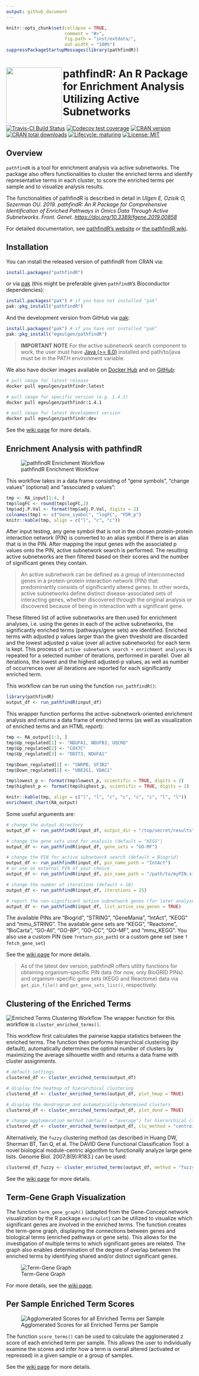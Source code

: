 ```yaml
---
output: github_document
---
```


<!-- README.md is generated from README.Rmd. Please edit that file -->

```r
knitr::opts_chunk$set(collapse = TRUE,
                      comment = "#>",
                      fig.path = "inst/extdata/",
                      out.width = "100%")
suppressPackageStartupMessages(library(pathfindR))
```

# <img src="https://github.com/egeulgen/pathfindR/blob/master/inst/extdata/logo.png?raw=true" align="left" height=150/> pathfindR: An R Package for Enrichment Analysis Utilizing Active Subnetworks

<!-- badges: start -->
[![Travis-CI Build Status](https://travis-ci.org/egeulgen/pathfindR.svg?branch=master)](https://travis-ci.org/egeulgen/pathfindR)
[![Codecov test coverage](https://codecov.io/gh/egeulgen/pathfindR/branch/master/graph/badge.svg)](https://codecov.io/gh/egeulgen/pathfindR)
[![CRAN version](http://www.r-pkg.org/badges/version-ago/pathfindR)](https://cran.r-project.org/package=pathfindR)
[![CRAN total downloads](https://cranlogs.r-pkg.org/badges/grand-total/pathfindR)](https://cran.r-project.org/package=pathfindR)
[![Lifecycle: maturing](https://img.shields.io/badge/lifecycle-maturing-blue.svg)](https://www.tidyverse.org/lifecycle/#maturing)
[![License: MIT](https://img.shields.io/badge/License-MIT-yellow.svg)](https://opensource.org/licenses/MIT)
<!-- badges: end -->


## Overview

`pathfindR` is a tool for enrichment analysis via active subnetworks. The package also offers functionalities to cluster the enriched terms and identify representative terms in each cluster, to score the enriched terms per sample and to visualize analysis results.
    
The functionalities of pathfindR is described in detail in _Ulgen E, Ozisik O, Sezerman OU. 2019. pathfindR: An R Package for Comprehensive Identification of Enriched Pathways in Omics Data Through Active Subnetworks. Front. Genet. [https://doi.org/10.3389/fgene.2019.00858](https://doi.org/10.3389/fgene.2019.00858)_

For detailed documentation, see [pathfindR's website](https://egeulgen.github.io/pathfindR/) or [the pathfindR wiki](https://github.com/egeulgen/pathfindR/wiki).

## Installation

You can install the released version of pathfindR from CRAN via:

```r
install.packages("pathfindR")
```

or via [pak](https://pak.r-lib.org/) (this might be preferable given `pathfindR`'s Bioconductor dependencies):

```r
install.packages("pak") # if you have not installed "pak"
pak::pkg_install("pathfindR")
```

And the development version from GitHub via [pak](https://pak.r-lib.org/):

```r
install.packages("pak") # if you have not installed "pak"
pak::pkg_install("egeulgen/pathfindR")
```

> **IMPORTANT NOTE**
> For the active subnetwork search component to work, the user must have [Java  (>= 8.0)](https://www.java.com/en/) installed and path/to/java must be in the PATH environment variable.

We also have docker images available on [Docker Hub](https://hub.docker.com/repository/docker/egeulgen/pathfindr) and on [GitHub](https://github.com/egeulgen/pathfindR/packages):

```bash
# pull image for latest release
docker pull egeulgen/pathfindr:latest

# pull image for specific version (e.g. 1.4.1)
docker pull egeulgen/pathfindr:1.4.1

# pull image for latest development version
docker pull egeulgen/pathfindr:dev
```

See the [wiki page](https://github.com/egeulgen/pathfindR/wiki/Installation) for more details.


## Enrichment Analysis with pathfindR

![pathfindR Enrichment Workflow](https://github.com/egeulgen/pathfindR/blob/master/vignettes/pathfindr.png?raw=true "pathfindr Enrichment Workflow")

This workflow takes in a data frame consisting of "gene symbols", "change values" (optional) and "associated p values":

```r
tmp <- RA_input[1:4, ]
tmp$logFC <- round(tmp$logFC,2)
tmp$adj.P.Val <- format(tmp$adj.P.Val, digits = 2)
colnames(tmp) <- c("Gene_symbol", "logFC", "FDR_p")
knitr::kable(tmp, align = c("l", "c", "c"))
```

After input testing, any gene symbol that is not in the chosen protein-protein interaction network (PIN) is converted to an alias symbol if there is an alias that is in the PIN. After mapping the input genes with the associated p values onto the PIN, active subnetwork search is performed. The resulting active subnetworks are then filtered based on their scores and the number of significant genes they contain. 

> An active subnetwork can be defined as a group of interconnected genes in a protein-protein interaction network (PIN) that predominantly consists of significantly altered genes. In other words, active subnetworks define distinct disease-associated sets of interacting genes, whether discovered through the original analysis or discovered because of being in interaction with a significant gene.

These filtered list of active subnetworks are then used for enrichment analyses, i.e. using the genes in each of the active subnetworks, the significantly enriched terms (pathways/gene sets) are identified. Enriched terms with adjusted p values larger than the given threshold are discarded and the lowest adjusted p value (over all active subnetworks) for each term is kept. This process of `active subnetwork search + enrichment analyses` is repeated for a selected number of iterations, performed in parallel. Over all iterations, the lowest and the highest adjusted-p values, as well as number of occurrences over all iterations are reported for each significantly enriched term.

This workflow can be run using the function `run_pathfindR()`:

```r
library(pathfindR)
output_df <- run_pathfindR(input_df)
```

This wrapper function performs the active-subnetwork-oriented enrichment analysis and returns a data frame of enriched terms (as well as visualization of enriched terms and an HTML report):

```r
tmp <- RA_output[1:3, ]
tmp$Up_regulated[1] <- "NDUFA1, NDUFB3, UQCRQ"
tmp$Up_regulated[2] <- "COX7C"
tmp$Up_regulated[3] <- "DDIT3, NDUFA1"

tmp$Down_regulated[1] <- "SNRPB, SF3B2"
tmp$Down_regulated[2] <- "UBE2G1, VDAC1"

tmp$lowest_p <- format(tmp$lowest_p, scientific = TRUE, digits = 2)
tmp$highest_p <- format(tmp$highest_p, scientific = TRUE, digits = 2)

knitr::kable(tmp, align = c("l", "l", "c", "c", "c", "c", "l", "l"))
enrichment_chart(RA_output)
```

Some useful arguments are:

```r
# change the output directory
output_df <- run_pathfindR(input_df, output_dir = "/top/secret/results")

# change the gene sets used for analysis (default = "KEGG")
output_df <- run_pathfindR(input_df, gene_sets = "GO-MF")

# change the PIN for active subnetwork search (default = Biogrid)
output_df <- run_pathfindR(input_df, pin_name_path = "IntAct")
# or use an external PIN of your choice
output_df <- run_pathfindR(input_df, pin_name_path = "/path/to/myPIN.sif")

# change the number of iterations (default = 10)
output_df <- run_pathfindR(input_df, iterations = 25) 

# report the non-significant active subnetwork genes (for later analyses)
output_df <- run_pathfindR(input_df, list_active_snw_genes = TRUE)
```

The available PINs are "Biogrid", "STRING", "GeneMania", "IntAct", "KEGG" and "mmu_STRING". The available gene sets are "KEGG", "Reactome", "BioCarta", "GO-All", "GO-BP", "GO-CC", "GO-MF", and "mmu_KEGG". You also use a custom PIN (see `?return_pin_path`) or a custom gene set (see `?fetch_gene_set`)

See the [wiki page](https://github.com/egeulgen/pathfindR/wiki/Enrichment%20Documentation) for more details.

> As of the latest dev version, pathfindR offers utility functions for obtaining organism-specific PIN data (for now, only BioGRID PINs) and organism-specific gene sets (KEGG and Reactome) data via `get_pin_file()` and `get_gene_sets_list()`, respectively.

## Clustering of the Enriched Terms

![Enriched Terms Clustering Workflow](https://github.com/egeulgen/pathfindR/blob/master/vignettes/term_clustering.png?raw=true "Enriched Terms Clustering Workflow")
The wrapper function for this workflow is `cluster_enriched_terms()`.

This workflow first calculates the pairwise kappa statistics between the enriched terms. The function then performs hierarchical clustering (by default), automatically determines the optimal number of clusters by maximizing the average silhouette width and returns a data frame with cluster assignments.

```r
# default settings
clustered_df <- cluster_enriched_terms(output_df)

# display the heatmap of hierarchical clustering
clustered_df <- cluster_enriched_terms(output_df, plot_hmap = TRUE)

# display the dendrogram and automatically-determined clusters
clustered_df <- cluster_enriched_terms(output_df, plot_dend = TRUE)

# change agglomeration method (default = "average") for hierarchical clustering
clustered_df <- cluster_enriched_terms(output_df, clu_method = "centroid")
```

Alternatively, the `fuzzy` clustering method (as described in Huang DW, Sherman BT, Tan Q, et al. The DAVID Gene Functional Classification Tool: a novel biological module-centric algorithm to functionally analyze large gene lists. Genome Biol. 2007;8(9):R183.) can be used:

```r
clustered_df_fuzzy <- cluster_enriched_terms(output_df, method = "fuzzy")
```

See the [wiki page](https://github.com/egeulgen/pathfindR/wiki/Clustering%20Documentation) for more details.

## Term-Gene Graph Visualization

The function `term_gene_graph()` (adapted from the Gene-Concept network visualization by the R package `enrichplot`) can be utilized to visualize which significant genes are involved in the enriched terms. The function creates the term-gene graph, displaying the connections between genes and biological terms (enriched pathways or gene sets). This allows for the investigation of multiple terms to which significant genes are related. The graph also enables determination of the degree of overlap between the enriched terms by identifying shared and/or distinct significant genes.

![Term-Gene Graph](https://github.com/egeulgen/pathfindR/blob/master/vignettes/term_gene.png?raw=true "Term-Gene Graph")

For more details, see the [wiki page](https://github.com/egeulgen/pathfindR/wiki/Term-Gene-Graph).

## Per Sample Enriched Term Scores

![Agglomerated Scores for all Enriched Terms per Sample](https://github.com/egeulgen/pathfindR/blob/master/vignettes/score_hmap.png?raw=true "Scoring per Sample")
 
The function `score_terms()` can be used to calculate the agglomerated z score of each enriched term per sample. This allows the user to individually examine the scores and infer how a term is overall altered (activated or repressed) in a given sample or a group of samples.

See the [wiki page](https://github.com/egeulgen/pathfindR/wiki/Enriched-Term-Scoring) for more details.
